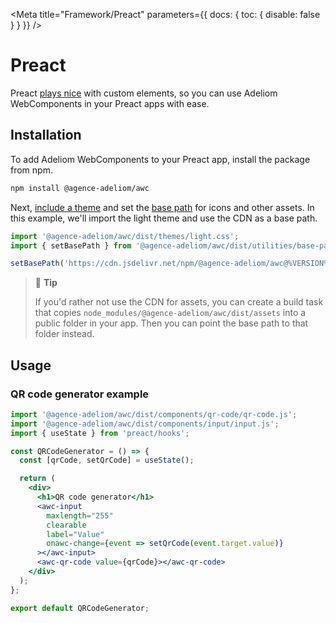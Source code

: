 
<Meta title="Framework/Preact" parameters={{ docs: { toc: { disable: false } } }} />

# Preact

Preact [plays nice](https://custom-elements-everywhere.com/#preact) with custom elements, so you can use Adeliom WebComponents in your Preact apps with ease.

## Installation

To add Adeliom WebComponents to your Preact app, install the package from npm.

```bash
npm install @agence-adeliom/awc
```

Next, [include a theme](?path=/docs/getting-started-themes--docs) and set the [base path](?path=/docs/getting-started-installation--docs#setting-the-base-path) for icons and other assets. In this example, we'll import the light theme and use the CDN as a base path.

```jsx
import '@agence-adeliom/awc/dist/themes/light.css';
import { setBasePath } from '@agence-adeliom/awc/dist/utilities/base-path';

setBasePath('https://cdn.jsdelivr.net/npm/@agence-adeliom/awc@%VERSION%/%CDNDIR%/');
```

> 📘 **Tip**
>
> If you'd rather not use the CDN for assets, you can create a build task that copies `node_modules/@agence-adeliom/awc/dist/assets` into a public folder in your app. Then you can point the base path to that folder instead.

## Usage

### QR code generator example

```jsx
import '@agence-adeliom/awc/dist/components/qr-code/qr-code.js';
import '@agence-adeliom/awc/dist/components/input/input.js';
import { useState } from 'preact/hooks';

const QRCodeGenerator = () => {
  const [qrCode, setQrCode] = useState();

  return (
    <div>
      <h1>QR code generator</h1>
      <awc-input
        maxlength="255"
        clearable
        label="Value"
        onawc-change={event => setQrCode(event.target.value)}
      ></awc-input>
      <awc-qr-code value={qrCode}></awc-qr-code>
    </div>
  );
};

export default QRCodeGenerator;
```
